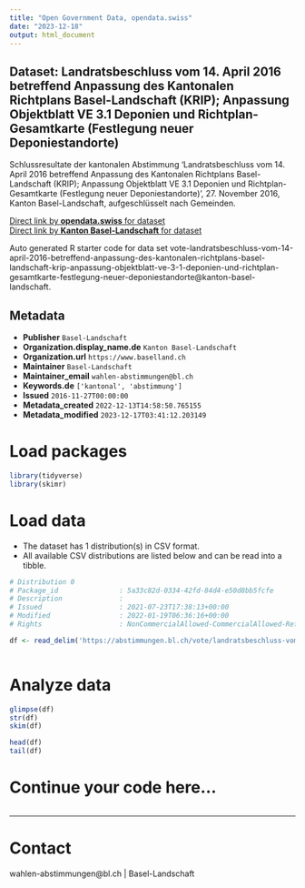 ```yaml
---
title: "Open Government Data, opendata.swiss"
date: "2023-12-18"
output: html_document
---
```


## Dataset: Landratsbeschluss vom 14. April 2016 betreffend Anpassung des Kantonalen Richtplans Basel-Landschaft (KRIP); Anpassung Objektblatt VE 3.1 Deponien und Richtplan-Gesamtkarte (Festlegung neuer Deponiestandorte)

Schlussresultate der kantonalen Abstimmung 'Landratsbeschluss vom 14. April 2016 betreffend Anpassung des Kantonalen Richtplans Basel-Landschaft (KRIP); Anpassung Objektblatt VE 3.1 Deponien und Richtplan-Gesamtkarte (Festlegung neuer Deponiestandorte)', 27. November 2016, Kanton Basel-Landschaft, aufgeschlüsselt nach Gemeinden.

[Direct link by **opendata.swiss** for dataset](https://opendata.swiss/de/dataset/landratsbeschluss-vom-14-april-2016-betreffend-anpassung-des-kantonalen-richtplans-basel-landsc)<br>
[Direct link by **Kanton Basel-Landschaft** for dataset](https://abstimmungen.bl.ch/vote/landratsbeschluss-vom-14-april-2016-betreffend-anpassung-des-kantonalen-richtplans-basel-landschaft-krip-anpassung-objektblatt-ve-3-1-deponien-und-richtplan-gesamtkarte-festlegung-neuer-deponiestandorte/data)

Auto generated R starter code for data set vote-landratsbeschluss-vom-14-april-2016-betreffend-anpassung-des-kantonalen-richtplans-basel-landschaft-krip-anpassung-objektblatt-ve-3-1-deponien-und-richtplan-gesamtkarte-festlegung-neuer-deponiestandorte@kanton-basel-landschaft.

## Metadata

- **Publisher** `Basel-Landschaft`
- **Organization.display_name.de** `Kanton Basel-Landschaft`
- **Organization.url** `https://www.baselland.ch`
- **Maintainer** `Basel-Landschaft`
- **Maintainer_email** `wahlen-abstimmungen@bl.ch`
- **Keywords.de** `['kantonal', 'abstimmung']`
- **Issued** `2016-11-27T00:00:00`
- **Metadata_created** `2022-12-13T14:58:50.765155`
- **Metadata_modified** `2023-12-17T03:41:12.203149`


# Load packages

```r

library(tidyverse)
library(skimr)

```

# Load data

-   The dataset has 1 distribution(s) in CSV format.
-   All available CSV distributions are listed below and can be read into a tibble.

```r

# Distribution 0
# Package_id               : 5a33c82d-0334-42fd-84d4-e50d8bb5fcfe
# Description              : 
# Issued                   : 2021-07-23T17:38:13+00:00
# Modified                 : 2022-01-19T06:36:16+00:00
# Rights                   : NonCommercialAllowed-CommercialAllowed-ReferenceRequired

df <- read_delim('https://abstimmungen.bl.ch/vote/landratsbeschluss-vom-14-april-2016-betreffend-anpassung-des-kantonalen-richtplans-basel-landschaft-krip-anpassung-objektblatt-ve-3-1-deponien-und-richtplan-gesamtkarte-festlegung-neuer-deponiestandorte/data-csv')



```

# Analyze data

```r

glimpse(df)
str(df)
skim(df)

head(df)
tail(df)

```

# Continue your code here...

```r

```

------------------------------------------------------------------------

# Contact

wahlen-abstimmungen@bl.ch | Basel-Landschaft
